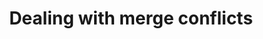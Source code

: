 ---
title: "Dealing with merge conflicts"
exerpt: "Dr. GitLove - or how I learnt to stop worrying and accept merge conflicts."
published: "2023-11-13"
tags: ["git", "opinion"]
relatedPosts: []
---